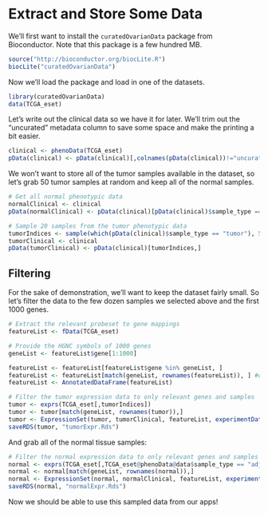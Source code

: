 Extract and Store Some Data
========================================================

We'll first want to install the `curatedOvarianData` package from Bioconductor. Note that this package is a few hundred MB.

```r
source("http://bioconductor.org/biocLite.R")
biocLite("curatedOvarianData")
```

Now we'll load the package and load in one of the datasets.

```r
library(curatedOvarianData)
data(TCGA_eset)
```

Let's write out the clinical data so we have it for later. We'll trim out the "uncurated" metadata column to save some space and make the printing a bit easier.

```r
clinical <- phenoData(TCGA_eset)
pData(clinical) <- pData(clinical)[,colnames(pData(clinical))!="uncurated_author_metadata"]
```

We won't want to store all of the tumor samples available in the dataset, so let's grab 50 tumor samples at random and keep all of the normal samples.

```r
# Get all normal phenotypic data
normalClinical <- clinical
pData(normalClinical) <- pData(clinical)[pData(clinical)$sample_type == "adjacentnormal",]

# Sample 20 samples from the tumor phenotypic data
tumorIndices <- sample(which(pData(clinical)$sample_type == "tumor"), 50)
tumorClinical <- clinical
pData(tumorClinical) <- pData(clinical)[tumorIndices,]
```

Filtering
---------

For the sake of demonstration, we'll want to keep the dataset fairly small. So let's filter the data to the few dozen samples we selected above and the first 1000 genes.

```r
# Extract the relevant probeset to gene mappings
featureList <- fData(TCGA_eset)

# Provide the HGNC symbols of 1000 genes
geneList <- featureList$gene[1:1000]

featureList <- featureList[featureList$gene %in% geneList, ]
featureList <- featureList[match(geneList, rownames(featureList)), ] #order
featureList <- AnnotatedDataFrame(featureList)

# Filter the tumor expression data to only relevant genes and samples
tumor <- exprs(TCGA_eset[,tumorIndices])
tumor <- tumor[match(geneList, rownames(tumor)),]
tumor <- ExpressionSet(tumor, tumorClinical, featureList, experimentData(TCGA_eset))
saveRDS(tumor, "tumorExpr.Rds")
```

And grab all of the normal tissue samples:

```r
# Filter the normal expression data to only relevant genes and samples
normal <- exprs(TCGA_eset[,TCGA_eset@phenoData@data$sample_type == "adjacentnormal"])
normal <- normal[match(geneList, rownames(normal)),]
normal <- ExpressionSet(normal, normalClinical, featureList, experimentData(TCGA_eset))
saveRDS(normal, "normalExpr.Rds")
```

Now we should be able to use this sampled data from our apps!
